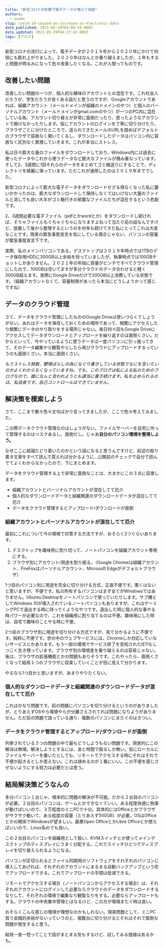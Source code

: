 ```yaml
---
title: "新型コロナの影響で電子データが増えて地獄"
authors:
  - snake
slug: covid-19-caused-an-increase-in-electronic-data
date_published: 2021-05-29T04:00:34.000Z
date_updated: 2021-05-29T04:27:43.000Z
tags: [ブログ]
---
```


新型コロナの流行によって、電子データが２０１９年から２０２０年にかけて何倍にも膨れ上がりました。２０２０年はなんとか乗り越えましたが、１年もすると問題が明るみになって色々改善したくなる。これが人間ってものです。

## 改善したい問題

改善したい問題の一つが、個人的な趣味のアカウントとの混在です。これ社会人だろうが、学生だろうが良くある話だと思うのですが、Googleアカウントであれば、組織アカウント（メールドメインが組織のドメインのやつ）と個人のパーソナルアカウント（メールドメインがgmail.comのやつ）が一つのPC内に混在している為、アカウント切り替えが非常に面倒だったり、思ったようなアカウントで開けなかったりします。仮にアカウントのログインを丁寧に切り分けたり、ブラウザごとに分けたところで、送られてきたメールのURLを踏めばデフォルトのブラウザで容赦なく開いてくるし、ダウンロードしたデータはパソコン内に容赦なく区別なく累積していきます。これが本当にストレス。

私は日々膨大な量のファイルをダウンロードしており、Windows内には過去に使ったデータやこれから使うデータなど膨大なファイルが積み重なっています。そして2、3週間に1回それらのデータをまとめてゴミ箱送りにすることで、ディレクトリを綺麗に保っています。ただこれが通用したのは２０１９年まででした。

新型コロナによって膨大な電子データをダウンロードせざる得なくなった私に襲いかかったのは、膨大なダウンロードして保持しなくてはいけない大量のファイルと消しても良い大半がゴミ箱行きの邪魔なファイルたちが混在するという悲劇です。

2、3週間必要な電子ファイル（pdfとかwordとか）をダウンロードし続ければ、そりゃファイルもぐちゃぐちゃになりますよねって当たり前の話なんですけど、放置して後から整理するというのを何年も続けてきた私にとってこれは大変なことです。現実の緊急事態宣言を気にしている場合じゃない、パソコンの容量が緊急事態宣言下です。

実際、私のメインパソコンである。デスクトップは２０１９年時点では1TBのデータ保存用HDDに300GB以上余裕を持っていましたが、執筆時点では100GBチョットしかありません。２０２１年の年始に容量がピンチですべてクラウド管理にしたので、100GBは空いてますが多分クラウドのデータ合わせると軽く300GB超えます。実際にGoogle Driveだけで200GB以上消費している状態です。（組織アカウントなくて、容量制限があったら本当にどうしようかって感じですね）

## データのクラウド管理

さて、データをクラウド管理にしたもののGoogle Driveは使いづらくてしょうがない。あれはデータを保存しておくための場所であって、頻繁にアクセスしたり頻繁にデータのやり取りをする場所じゃない。毎日何十回もGoogle Driveにアクセスしてデータダウンロードとアップロードを繰り返すのは面倒くさい。だからといって、今やっているように使うデータは一度パソコンに引っ張ってきて、そのデータ編集やら観覧やらしたら再びクラウドにアップロードするっていうのも面倒くさい。本当に面倒くさい。

*もうストレス発散、鬱憤ばらしの為になぐり書きしている状態でなにを言いたいのかよくわからなくなっていますね。でも、このブログは私による私のためのブログなので、誰になんと言われようとも適当に書き続けます。私を止められるのは、私自身です。自己コントロールはできていません。*

## 解決策を模索しよう

さて、ここまで散々色々文句ばかり言ってきましたが、ここで色々考えてみました。

この際データクラウド管理なのはしょうがない。ファイルサーバーを自宅に作って管理するのはリスクあるし、面倒だし。じゃあ**自分のパソコン環境を整理しよう。**

なぜここに結論たどり着いたのかという話になると思うんですけど、前述の殴り書き文章をすべて読んで貰えれば分かるように...公開前のチェックで自分で読んでてよくわからなかったので、下にまとめます。

データをクラウド管理する上で非常に面倒なことは、大まかにこの３点に収束します。

- 組織アカウントとパーソナルアカウントが混在してて厄介
- 個人的なダウンロードデータと組織関連のダウンロードデータが混在してて厄介
- データをクラウド管理するとアップロード/ダウンロードが面倒

### 組織アカウントとパーソナルアカウントが混在してて厄介

最初にこれについて今の環境で対策する方法ですが、おそらく2つぐらいあります。

1. デスクトップを趣味用に割り切って、ノートパソコンを組織アカウント専用にする。
2. ブラウザ別にアカウント/用途を割り振る。（Google Chromeは組織アカウント、FireFoxはパーソナルアカウント、Microsoft Edgeがデフォルトブラウザ）

1つ目のパソコン別に用途を完全に切り分ける方式、正直不便です。悪くはないと思いますが、不便です。私の所有するパソコンはまず全てがWindowsではありません。Ubuntu Desktopをノートパソコンで使っていたりします。サブ機としてWindows 10が導入されているノートパソコンもありますが、これはゲーミングPCで遠出する時に持ってくようなやつです。遠出した時に個人的な事やる時パワーが必要なので、これを組織用に割り当てるのは不便。趣味用にした時は、自宅で趣味のことやる時に不便。

2つ目のブラウザ別に用途を切り分ける方式ですが、見て分かるように不便です。純粋に不便です。世の中のウェブサービスには、Chromeしか対応していないサービスとかあります。もう一部の環境でサービス終了を告知されたIE11もしつこく生き残っています。ブラウザ別の環境差を乗り越えるのは容易じゃない。後は、ブラウザの拡張機能とかの問題もありそうです。これやったら、面倒くさくなって結局１つのブラウザに収束していくことが目に見えて分かります。

やるなら1つ目かと思いますが、あまりやりたくない。

### 個人的なダウンロードデータと組織関連のダウンロードデータが混在してて厄介

これはかなり問題です。前の問題にパソコンを切り分けるというのがありましたが、とりあえずOSやら環境やらが分離さえされてれば問題になりようがありません。ただ前の問題で語っている通り、複数のパソコンにまたぐのはきつい。

### データをクラウド管理するとアップロード/ダウンロードが面倒

列挙されている３つの問題の中で最もどうしようもない問題です。現実的にこの解決は無理。解決しようとするには、金と時間で殴るしか無い。仮にローカルにファイルサーバーを置いたとしても、リモートでアクセスする時にそれはそれで不便が起きるとしか思えない。これは諦めるのが１番にいい。この不便を感じさせないようにする努力は必要だとは思う。

## 結局解決策どうなんの

多分パソコン１台じゃ、根本的に問題の解決が不可能。だから２台目のパソコンが必要。２台目のパソコンは、ゲームとかできなくていい。ある程度快適に物事が動けばいいので、３万程度のミニPCで十分。具体的にはOfficeとかブラウザがサクサク動いて、ある程度の容量（とりあえず500GB）が必要。OSはOfficeとかの関係でWindowsが望ましい。最悪Open OfficeとかLibre Officeとか使えばいいので、Linux系のでも良い。

この２台目のパソコンを組織用として扱い、KVMスイッチとか使ってメインデスクトップのディスプレイにうまく分配する。これでスイッチひとつでディスプレイを切り替えられるようになる。

パソコンが区切られるとファイル同期用のソフトウェアをそれぞれのパソコンに導入してあげれば、それぞれのアカウントにまるまる自動バックアップという形でアップロードできる。これでアップロードの手間は低減できる。

リモートでアクセスする場合（ノートパソコンからアクセスする場合）は、それぞれのアカウントにログインして必要ならクラウドのデータをダウンロードするなりして、それぞれの環境で編集なり観覧なりをする。必要ならアップロードもする。クラウドの中央集中管理とはなるけど、この方が環境またぐ時は良い。

おそらくこんな感じの環境が理想なのかもしれない。現実問題として、ミニPC買う金銭的余裕がないっていうのと、複数台に切り分けるとそれはそれで面倒な問題が発生すると思う。

結局一長一短ってことで話がまとまる気もするけど、試してみる価値はあるかも。

